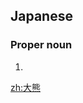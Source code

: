 ==Japanese==
{{ja-kanjitab|大|熊}}

===Proper noun===
{{ja-pos|proper|おおくま}}

# {{surname|lang=ja|sort=おおくま}}

[[zh:大熊]]